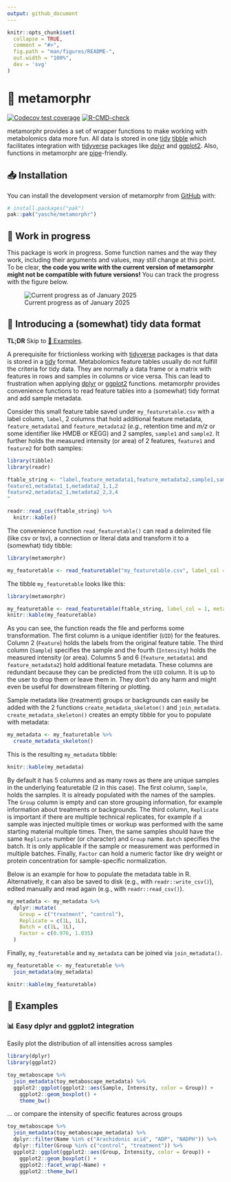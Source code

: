 ```yaml
---
output: github_document
---
```


<!-- README.md is generated from README.Rmd. Please edit that file -->

```r
knitr::opts_chunk$set(
  collapse = TRUE,
  comment = "#>",
  fig.path = "man/figures/README-",
  out.width = "100%",
  dev = 'svg'
)
```

# 🦋 metamorphr

<!-- badges: start -->

[![Codecov test coverage](https://codecov.io/gh/yasche/metamorphr/graph/badge.svg)](https://app.codecov.io/gh/yasche/metamorphr)
[![R-CMD-check](https://github.com/yasche/metamorphr/actions/workflows/R-CMD-check.yaml/badge.svg)](https://github.com/yasche/metamorphr/actions/workflows/R-CMD-check.yaml)
<!-- badges: end -->

metamorphr provides a set of wrapper functions to make working with metabolomics data more fun. All data is stored in one [tidy](https://cran.r-project.org/web/packages/tidyr/vignettes/tidy-data.html) [tibble](https://tibble.tidyverse.org/) which facilitates integration with [tidyverse](https://www.tidyverse.org/) packages like [dplyr](https://dplyr.tidyverse.org/) and [ggplot2](https://ggplot2.tidyverse.org/). Also, functions in metamorphr are [pipe](https://magrittr.tidyverse.org/index.html)-friendly.

## 📥 Installation

You can install the development version of metamorphr from [GitHub](https://github.com/) with:

``` r
# install.packages("pak")
pak::pak("yasche/metamorphr")
```

## 🔧 Work in progress

This package is work in progress. Some function names and the way they work, including their arguments and values, may still change at this point. To be clear, **the code you write with the current version of metamorphr might not be compatible with future versions!** You can track the progress with the figure below.

![Current progress as of January 2025](man/figures/250131_progress.svg)

## 🧹 Introducing a (somewhat) tidy data format

**TL;DR** Skip to [📑 Examples](#-examples).

A prerequisite for frictionless working with [tidyverse](https://www.tidyverse.org/) packages is that data is stored in a [tidy](https://cran.r-project.org/web/packages/tidyr/vignettes/tidy-data.html) format. Metabolomics feature tables usually do not fulfill the criteria for tidy data. They are normally a data frame or a matrix with features in rows and samples in columns or vice versa. This can lead to frustration when applying [dplyr](https://dplyr.tidyverse.org/) or [ggplot2](https://ggplot2.tidyverse.org/) functions. metamorphr provides convenience functions to read feature tables into a (somewhat) tidy format and add sample metadata.

Consider this small feature table saved under `my_featuretable.csv` with a label column, `label`, 2 columns that hold additional feature metadata, `feature_metadata1` and `feature_metadata2` (*e.g.*, retention time and *m/z* or some identifier like HMDB or KEGG) and 2 samples, `sample1` and `sample2`. It further holds the measured intensity (or area) of 2 features, `feature1` and `feature2` for both samples:

```r
library(tibble)
library(readr)

ftable_string <- "label,feature_metadata1,feature_metadata2,sample1,sample2
feature1,metadata1_1,metadata2_1,1,2
feature2,metadata2_1,metadata2_2,3,4
"
```

```r
readr::read_csv(ftable_string) %>%
  knitr::kable()
```

The convenience function `read_featuretable()` can read a delimited file (like csv or tsv), a connection or literal data and transform it to a (somewhat) tidy tibble:

```r
library(metamorphr)

my_featuretable <- read_featuretable("my_featuretable.csv", label_col = 1, metadata_cols = c(2,3))
```

The tibble `my_featuretable` looks like this:

```r
library(metamorphr)

my_featuretable <- read_featuretable(ftable_string, label_col = 1, metadata_cols = c(2,3))
knitr::kable(my_featuretable)
```

As you can see, the function reads the file and performs some transformation. The first column is a unique identifier (`UID`) for the features. Column 2 (`Feature`) holds the labels from the original feature table. The third column (`Sample`) specifies the sample and the fourth (`Intensity`) holds the measured intensity (or area). Columns 5 and 6 (`feature_metadata1` and `feature_metadata2`) hold additional feature metadata. These columns are redundant because they can be predicted from the `UID` column. It is up to the user to drop them or leave them in. They don't do any harm and might even be useful for downstream filtering or plotting.

Sample metadata like (treatment) groups or backgrounds can easily be added with the 2 functions `create_metadata_skeleton()` and `join_metadata`. `create_metadata_skeleton()` creates an empty tibble for you to populate with metadata:

```r
my_metadata <- my_featuretable %>%
  create_metadata_skeleton()
```

This is the resulting `my_metadata` tibble:

```r
knitr::kable(my_metadata)
```

By default it has 5 columns and as many rows as there are unique samples in the underlying featuretable (2 in this case). The first column, `Sample`, holds the samples. It is already populated with the names of the samples. The `Group` column is empty and can store grouping information, for example information about treatments or backgrounds. The third column, `Replicate` is important if there are multiple technical replicates, for example if a sample was injected multiple times or workup was performed with the same starting material multiple times. Then, the same samples should have the same `Replicate` number (or character) and `Group` name. `Batch` specifies the batch. It is only applicable if the sample or measurement was performed in multiple batches. Finally, `Factor` can hold a numeric factor like dry weight or protein concentration for sample-specific normalization.

Below is an example for how to populate the metadata table in R. Alternatively, it can also be saved to disk (e.g., with `readr::write_csv()`), edited manually and read again (e.g., with `readr::read_csv()`).

```r
my_metadata <- my_metadata %>%
  dplyr::mutate(
    Group = c("treatment", "control"),
    Replicate = c(1L, 1L),
    Batch = c(1L, 1L),
    Factor = c(0.976, 1.035)
  )
```

Finally, `my_featuretable` and `my_metadata` can be joined via `join_metadata()`.

```r
my_featuretable <- my_featuretable %>%
  join_metadata(my_metadata)
```

```r
knitr::kable(my_featuretable)
```

## 📑 Examples

### 📊 Easy dplyr and ggplot2 integration

Easily plot the distribution of all intensities across samples

```r
library(dplyr)
library(ggplot2)

toy_metaboscape %>%
  join_metadata(toy_metaboscape_metadata) %>%
  ggplot2::ggplot(ggplot2::aes(Sample, Intensity, color = Group)) +
    ggplot2::geom_boxplot() +
    theme_bw()
```

... or compare the intensity of specific features across groups

```r
toy_metaboscape %>%
  join_metadata(toy_metaboscape_metadata) %>%
  dplyr::filter(Name %in% c("Arachidonic acid", "ADP", "NADPH")) %>%
  dplyr::filter(Group %in% c("control", "treatment")) %>%
  ggplot2::ggplot(ggplot2::aes(Group, Intensity, color = Group)) +
    ggplot2::geom_boxplot() +
    ggplot2::facet_wrap(~Name) +
    ggplot2::theme_bw()
```
